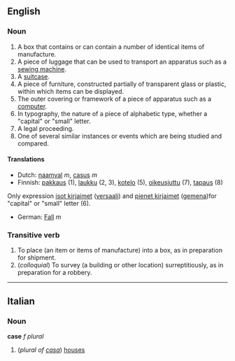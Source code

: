 ==English==
===Noun===
#A box that contains or can contain a number of identical items of manufacture.
#A piece of luggage that can be used to transport an apparatus such as a [[sewing machine]].
#A [[suitcase]].
#A piece of furniture, constructed partially of transparent glass or plastic, within which items can be displayed.
#The outer covering or framework of a piece of apparatus such as a [[computer]].
#In typography, the nature of a piece of alphabetic type, whether a "capital" or "small" letter.
#A legal proceeding.
#One of several similar instances or events which are being studied and compared.

====Translations====
*Dutch: [[naamval]] ''m'', [[casus]] ''m''
*Finnish: [[pakkaus]] (1), [[laukku]] (2, 3), [[kotelo]] (5), [[oikeusjuttu]] (7), [[tapaus]] (8)
Only expression [[isot kirjaimet]] ([[versaali]]) and [[pienet kirjaimet]] ([[gemena]])for "capital" or "small" letter (6).
*German: [[Fall#German|Fall]] ''m''

===Transitive verb===
#To place (an item or items of manufacture) into a box, as in preparation for shipment.
#(''colloquial'') To survey (a building or other location) surreptitiously, as in preparation for a robbery.

----
==Italian==
===Noun===
'''case''' ''f plural''

#(''plural of [[casa#Italian|casa]]'') [[house]]s